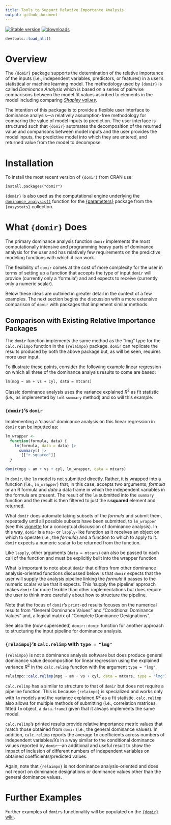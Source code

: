 ```yaml
---
title: Tools to Support Relative Importance Analysis
output: github_document
---
```


[![Stable version](http://www.r-pkg.org/badges/version-last-release/domir)](https://cran.r-project.org/package=domir) [![downloads](http://cranlogs.r-pkg.org/badges/grand-total/domir)](https://cran.r-project.org/package=domir)

```r
devtools::load_all()
```

# Overview

The `{domir}` package supports the determination of the relative importance of the inputs (i.e., independent variables, predictors, or features) in a user's statistical or machine learning model. The methodology used by `{domir}` is called *Dominance Analysis* which is based on a series of pairwise comparisons between the model fit values ascribed to elements in the model including comparing [*Shapley values*](https://en.wikipedia.org/wiki/Shapley_value).

The intention of this package is to provide a flexible user interface to dominance analysis---a relatively assumption-free methodology for comparing the value of model inputs to prediction. The user interface is structured such that `{domir}` automates the decomposition of the returned value and comparisons between model inputs and the user provides the model inputs, the predictive model into which they are entered, and returned value from the model to decompose.

# Installation

To install the most recent version of `{domir}` from CRAN use:

`install.packages("domir")`

`{domir}` is also used as the computational engine underlying the [`dominance_analysis()`](https://easystats.github.io/parameters/reference/dominance_analysis.html) function for the [{parameters}](https://easystats.github.io/parameters/) package from the `{easystats}` collection. 

# What `{domir}` Does

The primary dominance analysis function `domir` implements the most computationally intensive and programming heavy parts of dominance analysis for the user and has relatively few requirements on the predictive modeling functions with which it can work.

The flexibility of `domir` comes at the cost of more complexity for the user in terms of setting up a function that accepts the type of input `domir` will provide (currently only a 'formula') and and expects to receive (currently only a numeric scalar).

Below these ideas are outlined in greater detail in the context of a few examples. The next section begins the discussion with a more extensive comparison of `domir` with packages that implement similar methods.

## Comparison with Existing Relative Importance Packages

The `domir` function implements the same method as the "lmg" type for the `calc.relimpo` function in the `{relaimpo}` package. `domir` can replicate the results produced by both the above package but, as will be seen, requires more user input.

To illustrate these points, consider the following example linear regression on which all three of the dominance analysis results to come are based:

`lm(mpg ~ am + vs + cyl, data = mtcars)`

Classic dominance analysis uses the variance explained $R^2$ as fit statistic (i.e., as implemented by `lm`'s `summary` method) and so will this example.

### `{domir}`'s `domir`

Implementing a 'classic' dominance analysis on this linear regression in `domir` can be inputted as:

```r
lm_wrapper <-       
  function(formula, data) {
    lm(formula, data = data) |> 
      summary() |>
      _[["r.squared"]]
  }

domir(mpg ~ am + vs + cyl, lm_wrapper, data = mtcars)
```

In `domir`, the `lm` model is not submitted directly. Rather, it is wrapped into a function (i.e., `lm_wrapper`) that, in this case, accepts two arguments; *formula* or an R formula and *data* a data frame in which the independent variables in the formula are present. The result of the `lm` submitted into the `summary` function and the result is then filtered to just the **r.squared** element and returned.

What `domir` does automate taking subsets of the *formula* and submit them, repeatedly until all possible subsets have been submitted, to `lm_wrapper` (see this [vignette](https://CRAN.R-project.org/package=domir/vignettes/domir_basics.html) for a conceptual discussion of dominance analysis). In this way, `domir` is a `Map`- or `lapply`-like function as it receives an object on which to operate (i.e., the *formula*) and a function to which to apply to it. `domir` expects a numeric scalar to be returned from the function.

Like `lapply`, other arguments (`data = mtcars`) can also be passed to each call of the function and must be explicitly built into the wrapper function.

What is important to note about `domir` that differs from other dominance analysis-oriented functions discussed below is that `domir` expects that the user will supply the analysis pipeline linking the *formula* it passes to the numeric scalar value that it expects. This 'supply the pipeline' approach makes `domir` far more flexible than other implementations but does require the user to think more carefully about how to structure the pipeline.

Note that the focus of `domir`'s `print`-ed results focuses on the numerical results from "General Dominance Values" and "Conditional Dominance Values" and, a logical matrix of "Complete Dominance Designations".

See also the (now superseded) `domir::domin` function for another approach to structuring the input pipeline for dominance analysis.

### `{relaimpo}`'s `calc.relimp` with `type = "lmg"`

`{relaimpo}` is not a dominance analysis software but does produce general dominance value decomposition for linear regression using the explained variance $R^2$ in the `calc.relimp` function with the argument `type = "lmg"`.

```r
relaimpo::calc.relimp(mpg ~ am + vs + cyl, data = mtcars, type = "lmg")
```

`calc.relimp` has a similar to structure to that of `domir` but does not require a pipeline function. This is because `{relaimpo}` is specialized and works only with `lm` models and the variance explained $R^2$ as a fit statistic. `calc.relimp` also allows for multiple methods of submitting (i.e., correlation matrices, fitted `lm` object, a `data.frame`) given that it always implements the same model.

`calc.relimp`'s printed results provide relative importance metric values that match those obtained from `domir` (i.e., the general dominance values). In addition, `calc.relimp` reports the average `lm` coefficients across numbers of independent variables/$X$s in a way similar to the conditional dominance values reported by `domir`---an additional and useful result to show the impact of inclusion of different numbers of independent variables on obtained coefficients/predicted values.

Again, note that `{relaimpo}` is not dominance analysis-oriented and does not report on dominance designations or dominance values other than the general dominance values.


# Further Examples

Further examples of `domir`s functionality will be populated on the [`{domir}` wiki](https://github.com/jluchman/domir/wiki).
